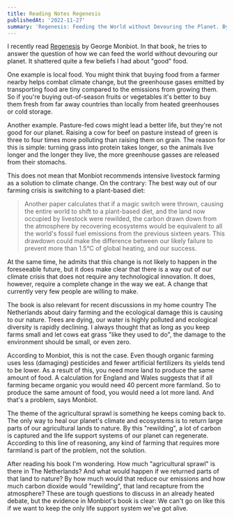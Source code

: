 ```yaml
---
title: Reading Notes Regenesis
publishedAt: '2022-11-27'
summary: 'Regenesis: Feeding the World without Devouring the Planet. By George Monbiot.'
---
```


I recently read [Regenesis](https://www.theguardian.com/books/2022/jun/05/regenesis-by-george-monbiot-review-hungry-for-real-change) by George Monbiot. In that book, he tries to answer the question of how we can feed the world without devouring our planet. It shattered quite a few beliefs I had about "good" food.

One example is local food. You might think that buying food from a farmer nearby helps combat climate change, but the greenhouse gases emitted by transporting food are tiny compared to the emissions from growing them. So if you're buying out-of-season fruits or vegetables it's better to buy them fresh from far away countries than locally from heated greenhouses or cold storage.

Another example. Pasture-fed cows might lead a better life, but they're not good for our planet. Raising a cow for beef on pasture instead of green is three to four times more polluting than raising them on grain. The reason for this is simple: turning grass into protein takes longer, so the animals live longer and the longer they live, the more greenhouse gasses are released from their stomachs.

This does not mean that Monbiot recommends intensive livestock farming as a solution to climate change. On the contrary: The best way out of our farming crisis is switching to a plant-based diet:

> Another paper calculates that if a magic switch were thrown, causing the entire world to shift to a plant-based diet, and the land now occupied by livestock were rewilded, the carbon drawn down from the atmosphere by recovering ecosystems would be equivalent to all the world's fossil fuel emissions from the previous sixteen years. This drawdown could make the difference between our likely failure to prevent more than 1.5°C of global heating, and our success.

At the same time, he admits that this change is not likely to happen in the foreseeable future, but it does make clear that there is a way out of our climate crisis that does not require any technological innovation. It does, however, require a complete change in the way we eat. A change that currently very few people are willing to make.

The book is also relevant for recent discussions in my home country The Netherlands about dairy farming and the ecological damage this is causing to our nature. Trees are dying, our water is highly polluted and ecological diversity is rapidly declining. I always thought that as long as you keep farms small and let cows eat grass "like they used to do", the damage to the environment should be small, or even zero.

According to Monbiot, this is not the case. Even though organic farming uses less (damaging) pesticides and fewer artificial fertilizers its yields tend to be lower. As a result of this, you need more land to produce the same amount of food. A calculation for England and Wales suggests that if all farming became organic you would need 40 percent more farmland. So to produce the same amount of food, you would need a lot more land. And that's a problem, says Monbiot.

The theme of the agricultural sprawl is something he keeps coming back to. The only way to heal our planet's climate and ecosystems is to return large parts of our agricultural lands to nature. By this "rewilding", a lot of carbon is captured and the life support systems of our planet can regenerate. According to this line of reasoning, any kind of farming that requires more farmland is part of the problem, not the solution.

After reading his book I'm wondering. How much "agricultural sprawl" is there in The Netherlands? And what would happen if we returned parts of that land to nature? By how much would that reduce our emissions and how much carbon dioxide would "rewilding", that land recapture from the atmosphere? These are tough questions to discuss in an already heated debate, but the evidence in Monbiot's book is clear: We can't go on like this if we want to keep the only life support system we've got alive.
